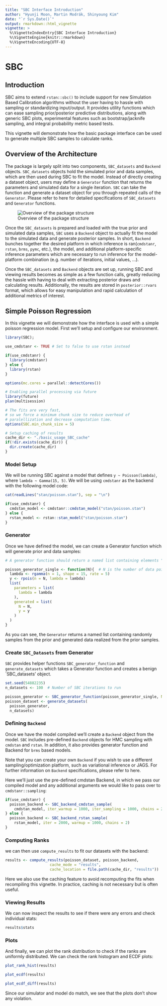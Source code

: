 ```yaml
---
title: "SBC Interface Introduction"
author: "Hyunji Moon, Martin Modrák, Shinyoung Kim"
date: "`r Sys.Date()`"
output: rmarkdown::html_vignette
vignette: >
  %\VignetteIndexEntry{SBC Interface Introduction}
  %\VignetteEngine{knitr::rmarkdown}
  %\VignetteEncoding{UTF-8}
---
```


# SBC

## Introduction
SBC aims to extend `rstan::sbc()` to include support for new Simulation Based Calibration algorithms without the user having to hassle with
sampling or standardizing input/output. It provides utility functions which can ease sampling prior/posterior predictive distributions, along with
generic SBC plots, experimental features such as bootstrap/jacknife sampling, and integral probability metric based tests. 

This vignette will demonstrate how the basic package interface can be used to generate multiple SBC samples to calculate ranks.

## Overview of the Architecture

The package is largely split into two components, `SBC_datasets` and `Backend` objects. `SBC_datasets` objects hold the simulated prior and data samples, which are then used during SBC to fit the model. Instead of directly creating a dataset object, users may define a `Generator` function that returns the parameters and simulated data for a single iteration. `SBC` can take the function and generate a dataset object for you through repeated calls of the `Generator`. Please refer to here for detailed specifications of `SBC_datasets` and `Generator` functions.

![Overview of the package structure](overview_wide.png)

Once the `SBC_datasets` is prepared and loaded with the true prior and simulated data samples, `SBC` uses a `Backend` object to actually fit the model to the simulated data and generate posterior samples. In short, `Backend` bunches together the desired platform in which inference is ran(`cmdstanr`, `rstan`, `brms`, `pymc`, etc.), the model, and additional platform-specific inference parameters which are necessary to run inference for the model-platform combination (e.g. number of iterations, initial values, ...).

Once the `SBC_datasets` and `Backend` objects are set up, running SBC and viewing results becomes as simple as a few function calls, greatly reducing the hassle with having to deal with extracting posterior draws and calculating results. Additionally, the results are stored in `posterior::rvars` format, which allows for easy manipulation and rapid calculation of additional metrics of interest.

## Simple Poisson Regression

In this vignette we will demonstrate how the interface is used with a simple poisson regression model. First we'll
setup and configure our environment.

```r
library(SBC);

use_cmdstanr <- TRUE # Set to false to use rstan instead

if(use_cmdstanr) {
  library(cmdstanr)
} else {
  library(rstan)
}

options(mc.cores = parallel::detectCores())

# Enabling parallel processing via future
library(future)
plan(multisession)

# The fits are very fast,
# so we force a minimum chunk size to reduce overhead of
# paralellization and decrease computation time.
options(SBC.min_chunk_size = 5)

# Setup caching of results
cache_dir <- "./basic_usage_SBC_cache"
if(!dir.exists(cache_dir)) {
  dir.create(cache_dir)
}

```

### Model Setup

We will be running SBC against a model that defines `y ~ Poisson(lambda)`, where `lambda ~ Gamma(15, 5)`. We will be using `cmdstanr` as the backend with the following model code:

```r
cat(readLines("stan/poisson.stan"), sep = "\n")
```

```r
if(use_cmdstanr) {
  cmdstan_model <- cmdstanr::cmdstan_model("stan/poisson.stan")
} else {
  rstan_model <- rstan::stan_model("stan/poisson.stan")
}

```

### Generator

Once we have defined the model, we can create a Generator function which will generate prior and data samples:

```r
# A generator function should return a named list containing elements "parameters" and "generated"

poisson_generator_single <- function(N){  # N is the number of data points we are generating
  lambda <- rgamma(n = 1, shape = 15, rate = 5)
  y <- rpois(n = N, lambda = lambda)
  list(
    parameters = list(
      lambda = lambda
    ),
    generated = list(
      N = N,
      y = y
    )
  )
}
```

As you can see, the `Generator` returns a named list containing randomly samples from the prior and generated data realized from the prior samples.

### Create `SBC_Datasets` from Generator

`SBC` provides helper functions `SBC_generator_function` and `generate_datasets` which takes a Generator function and creates a benign `SBC_datasets' object. 

```r
set.seed(54882235)
n_datasets <- 100  # Number of SBC iterations to run

poisson_generator <- SBC_generator_function(poisson_generator_single, N = 40)
poisson_dataset <- generate_datasets(
  poisson_generator, 
  n_datasets)
```


### Defining `Backend`

Once we have the model compiled we'll create a `Backend` object from the model. `SBC` includes pre-defined `Backend` objects for HMC sampling with `cmdstan` and `rstan`. In addition, it also provides generator function and Backend for `brms` based models. 

Note that you can create your own `Backend` if you wish to use a different sampling/optimization platform, such as variational inference or JAGS. For further information on `Backend` specifications, please refer to here.

Here we'll just use the pre-defined cmdstan Backend, in which we pass our compiled model and any additional arguments we would like to pass over to `cmdstanr::sampling`:

```r
if(use_cmdstanr) {
  poisson_backend <- SBC_backend_cmdstan_sample(
    cmdstan_model, iter_warmup = 1000, iter_sampling = 1000, chains = 2)
} else {
  poisson_backend <- SBC_backend_rstan_sample(
    rstan_model, iter = 2000, warmup = 1000, chains = 2)  
}
```

### Computing Ranks
we can then use `compute_results` to fit our datasets with the backend:

```r
results <- compute_results(poisson_dataset, poisson_backend, 
                    cache_mode = "results", 
                    cache_location = file.path(cache_dir, "results"))
```

Here we also use the caching feature to avoid recomputing the fits when recompiling this vignette. 
In practice, caching is not necessary but is often useful.

### Viewing Results

We can now inspect the results to see if there were any errors and check individual stats:

```r
results$stats
```

### Plots
And finally, we can plot the rank distribution to check if the ranks are uniformly distributed. We can check the rank histogram and ECDF plots:

```r
plot_rank_hist(results)
```

```r
plot_ecdf(results)
```

```r
plot_ecdf_diff(results)
```

Since our simulator and model do match, we see that the plots don't show any violation.
